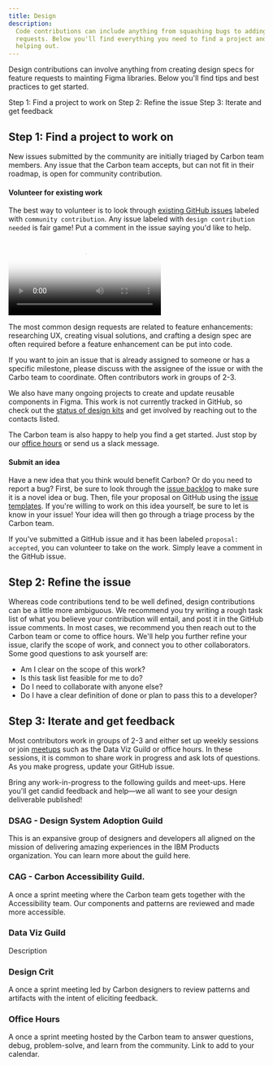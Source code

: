 ```yaml
---
title: Design
description:
  Code contributions can include anything from squashing bugs to adding feature
  requests. Below you'll find everything you need to find a project and start
  helping out.
---
```



<PageDescription>

Design contributions can involve anything from creating design specs for feature
requests to mainting Figma libraries. Below you'll find tips and best practices
to get started.

</PageDescription>

<AnchorLinks>

<AnchorLink>Step 1: Find a project to work on</AnchorLink>
<AnchorLink>Step 2: Refine the issue</AnchorLink>
<AnchorLink>Step 3: Iterate and get feedback</AnchorLink>

</AnchorLinks>

## Step 1: Find a project to work on

New issues submitted by the community are initially triaged by Carbon team
members. Any issue that the Carbon team accepts, but can not fit in their
roadmap, is open for community contribution.

#### Volunteer for existing work

The best way to volunteer is to look through
[existing GitHub issues](https://github.com/carbon-design-system/carbon/issues?q=is%3Aopen+is%3Aissue+label%3A%22needs%3A+community+contribution%22+)
labeled with `community contribution`. Any issue labeled with
`design contribution needed` is fair game! Put a comment in the issue saying
you'd like to help.

<Video src="/videos/design-contribution.mp4" poster="/images/poster.png">
  <track
    kind="captions"
    default
    src="/videos/vtt/cdesignode-contribuion.vtt"
    srcLang="en"
  />
</Video>

The most common design requests are related to feature enhancements: researching
UX, creating visual solutions, and crafting a design spec are often required
before a feature enhancement can be put into code.

If you want to join an issue that is already assigned to someone or has a
specific milestone, please discuss with the assignee of the issue or with the
Carbo team to coordinate. Often contributors work in groups of 2-3.

We also have many ongoing projects to create and update reusable components in
Figma. This work is not currently tracked in GitHub, so check out the
[status of design kits](https://www.figma.com/file/CFMtqV5Nztdbm0mi2UiDLg/Library-%2B-Template-Planning?type=design&node-id=3713-26762&mode=design&t=HqvAYXUeccKNMstT-0)
and get involved by reaching out to the contacts listed.

The Carbon team is also happy to help you find a get started. Just stop by our
[office hours](/whats-happening/meetups/) or send us a slack message.

#### Submit an idea

Have a new idea that you think would benefit Carbon? Or do you need to report a
bug? First, be sure to look through the
[issue backlog](https://github.com/carbon-design-system/carbon/issues) to make
sure it is a novel idea or bug. Then, file your proposal on GitHub using the
[issue templates](https://github.com/carbon-design-system/carbon/issues/new/choose).
If you're willing to work on this idea yourself, be sure to let is know in your
issue! Your idea will then go through a triage process by the Carbon team.

If you've submitted a GitHub issue and it has been labeled `proposal: accepted`,
you can volunteer to take on the work. Simply leave a comment in the GitHub
issue.

## Step 2: Refine the issue

Whereas code contributions tend to be well defined, design contributions can be
a little more ambiguous. We recommend you try writing a rough task list of what
you believe your contribution will entail, and post it in the GitHub issue
comments. In most cases, we recommend you then reach out to the Carbon team or
come to office hours. We'll help you further refine your issue, clarify the
scope of work, and connect you to other collaborators. Some good questions to
ask yourself are:

- Am I clear on the scope of this work?
- Is this task list feasible for me to do?
- Do I need to collaborate with anyone else?
- Do I have a clear definition of done or plan to pass this to a developer?

## Step 3: Iterate and get feedback

Most contributors work in groups of 2-3 and either set up weekly sessions or
join [meetups](/whats-happening/meetups/#carbon-office-hours) such as the Data
Viz Guild or office hours. In these sessions, it is common to share work in
progress and ask lots of questions. As you make progress, update your GitHub
issue.

Bring any work-in-progress to the following guilds and meet-ups. Here you'll get
candid feedback and help—we all want to see your design deliverable published!

### DSAG - Design System Adoption Guild

This is an expansive group of designers and developers all aligned on the
mission of delivering amazing experiences in the IBM Products organization. You
can learn more about the guild here.

### CAG - Carbon Accessibility Guild.

A once a sprint meeting where the Carbon team gets together with the
Accessibility team. Our components and patterns are reviewed and made more
accessible.

### Data Viz Guild

Description

### Design Crit

A once a sprint meeting led by Carbon designers to review patterns and artifacts
with the intent of eliciting feedback.

### Office Hours

A once a sprint meeting hosted by the Carbon team to answer questions, debug,
problem-solve, and learn from the community. Link to add to your calendar.
